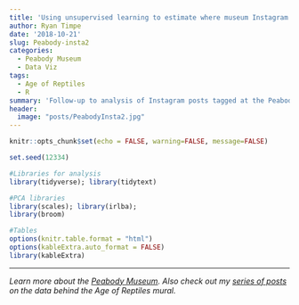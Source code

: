 ```yaml
---
title: 'Using unsupervised learning to estimate where museum Instagram posts were taken'
author: Ryan Timpe
date: '2018-10-21'
slug: Peabody-insta2
categories:
  - Peabody Museum
  - Data Viz
tags:
  - Age of Reptiles
  - R
summary: 'Follow-up to analysis of Instagram posts tagged at the Peabody Museum. Combining image and text analysis to locate images within the museum.'
header: 
  image: "posts/PeabodyInsta2.jpg"
---
```


```r
knitr::opts_chunk$set(echo = FALSE, warning=FALSE, message=FALSE)

set.seed(12334)

#Libraries for analysis 
library(tidyverse); library(tidytext)

#PCA libraries 
library(scales); library(irlba);
library(broom)

#Tables
options(knitr.table.format = "html") 
options(kableExtra.auto_format = FALSE)
library(kableExtra)


```


***

*Learn more about the [Peabody Museum](http://peabody.yale.edu/). Also check out my [series of posts](../../../../tags/age-of-reptiles) on the data behind the Age of Reptiles mural.*
